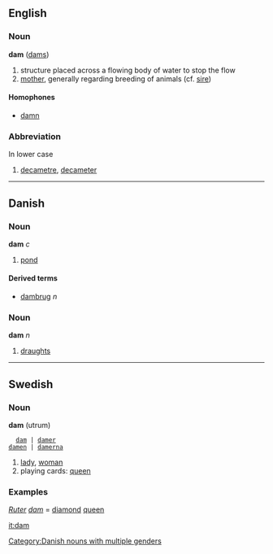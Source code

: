 ==English==
===Noun===
'''dam''' ([[dams]])

# structure placed across a flowing body of water to stop the flow
# [[mother]], generally regarding breeding of animals (cf. [[sire]])

====Homophones====
*[[damn]]

===Abbreviation===
In lower case

# [[decametre]], [[decameter]]

----

==Danish==
===Noun===
'''dam''' ''c''

# [[pond]]

====Derived terms====
*[[dambrug]] ''n''

===Noun===
'''dam''' ''n''

# [[draughts]]

----

==Swedish==
===Noun===
'''dam''' (utrum)
   [[dam]] | [[damer]]
 [[damen]] | [[damerna]]

#[[lady]], [[woman]]
#playing cards: [[queen]]

===Examples===
''[[Ruter]] [[dam]]'' = [[diamond]] [[queen]]

[[Category:Danish nouns with multiple genders]]
[[it:dam]]